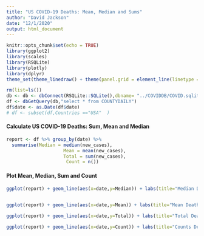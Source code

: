 ```yaml
---
title: "US COVID-19 Deaths: Mean, Median and Sums"
author: "David Jackson"
date: "12/1/2020"
output: html_document
---
```


```r
knitr::opts_chunk$set(echo = TRUE)
library(ggplot2)
library(scales)
library(RSQLite)
library(plotly)
library(dplyr)
theme_set(theme_linedraw() + theme(panel.grid = element_line(linetype = 'dashed')))
```
```r
rm(list=ls())
db <- db <- dbConnect(RSQLite::SQLite(),dbname= "../COVIDDB/COVID.sqlite3")
df <- dbGetQuery(db,"select * from COUNTYDAILY")
df$date <- as.Date(df$date)
# df <- subset(df,Countries =="USA"  )
```

#### Calculate US COVID-19 Deaths: Sum, Mean and Median

```r
report <- df %>% group_by(date) %>% 
  summarise(Median = median(new_cases),
                     Mean = mean(new_cases),
                     Total = sum(new_cases),
                      Count = n())
```

#### Plot Mean, Median, Sum and Count

```r
ggplot(report) + geom_line(aes(x=date,y=Median)) + labs(title="Median Deaths by Date")
                                                       
```
```r
ggplot(report) + geom_line(aes(x=date,y=Mean)) + labs(title="Mean Deaths by Date")
```
```r
ggplot(report) + geom_line(aes(x=date,y=Total)) + labs(title="Total Deaths by Date")
```
```r
ggplot(report) + geom_line(aes(x=date,y=Count)) + labs(title="Counts Deaths by Date")
```

